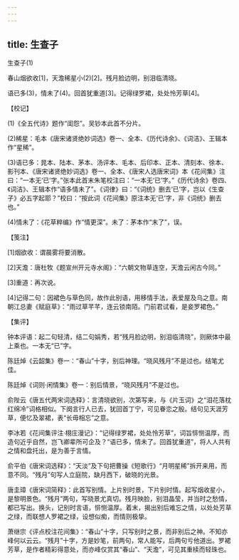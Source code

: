 ```yaml
---
---
---
```

title: 生查子
---



生查子(1)


春山烟欲收[1]，天澹稀星小(2)[2]。残月脸边明，别泪临清晓。

语已多(3)，情未了(4)。回首犹重道[3]。记得绿罗裙，处处怜芳草[4]。





【校记】


(1)《全五代诗》题作“闺怨”。吴钞本此首不分片。

(2)稀星：毛本《唐宋诸贤绝妙词选》卷一、全本、《历代诗余》、《词洁》、王辑本作“星稀”。

(3)语已多：晁本、陆本、茅本、汤评本、毛本、后印本、正本、清刻本、徐本、影刊本、《唐宋诸贤绝妙词选》卷一、全本、《唐宋人选唐宋词》本《花间集》注曰：“一本无‘已’字。”张本此首末朱笔校注曰：“一本无‘已’字。”《历代诗余》卷四、《词洁》、王辑本作“语多情未了”。《词律》曰：“《词统》删去‘已’字，岂以《生查子》必五字起耶？”校曰：“按此词《花间集》原注本无‘已’字，非《词统》删去也。”

(4)情未了：《花草粹编》作“情更深”。未了：茅本作“末了”，误。





【笺注】


[1]烟欲收：谓晨雾将要消散。

[2]天澹：唐杜牧《题宣州开元寺水阁》：“六朝文物草连空，天澹云闲古今同。”

[3]重道：再次说。

[4]记得二句：因裙色与草色同，故作此别语，用移情手法，表爱屋及乌之意。南朝江总妻《赋庭草》：“雨过草芊芊，连云锁南陌。门前君试看，是妾罗裙色。”





【集评】


钟本评语：起二句轻清，结二句娟秀，若“残月脸边明，别泪临清晓”，则厥体中最上乘也。一本无“已”字。

陈廷焯《云韶集》卷一：“春山”十字，别后神理。“晓风残月”不是过也。结笔尤佳。

陈廷焯《词则·闲情集》卷一：别后情景，“晓风残月”不是过也。

俞陛云《唐五代两宋词选释》：言清晓欲别，次第写来，与《片玉词》之“泪花落枕红绵冷”词格相似。下阕言行人已去，犹回首丁宁，可见眷恋之殷。结句见天涯芳草，便忆及翠裙，表“长毋相忘”之意。

李冰若《花间集评注·栩庄漫记》：“记得绿罗裙，处处怜芳草”，词旨悱恻温厚，而造句近乎自然，岂飞卿辈所可企及？“语已多，情未了。回首犹重道”，将人人共有之情和盘托出，是为善于言情。

俞平伯《唐宋词选释》：“天淡”及下句把曹操《短歌行》“月明星稀”拆开来用，而意不同。“残月”句写人立庭院，缺月西下，破晓的光景。

唐圭璋《唐宋词简释》：此首写别情。上片别时景，下片别时情。起写烟收星小，是黎明景色。“残月”两句，写晓景尤真切。残月映脸，别泪晶莹，并当时之愁情，都已写出。换头，记别时言语，悱恻温厚。着末，揭出别后难忘之情，以处处芳草之绿，而联想人罗裙之绿，设想似痴，而情则极挚。

萧继宗《评点校注花间集》：“春山”十字，只写别时之景，而非别后之神。不知亦峰何以云云。“残月”十字，方是妙笔，前两句，常人能写，后两句亏他道出。罗裙芳草，是作者精彩得意处，而亦峰仅赏其“春山”、“天澹”，可见其重椟而轻珠也。